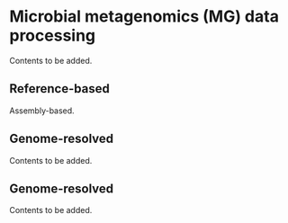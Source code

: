 # Microbial metagenomics (MG) data processing {#microbial-metagenomics-data-processing}

Contents to be added.

## Reference-based

Assembly-based.

## Genome-resolved

Contents to be added.

## Genome-resolved

Contents to be added.
